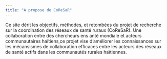 ```yaml
---
title: "A propose de CoReSaR"
---
```

Ce site dérit les objectifs, méthodes, et retombées du projet de recherche sur la coordination des réseaux de santé ruraux (CoReSaR). Une collaboration entre des chercheurs ens anté mondiale et acteurs communautaires haïtiens,ce projet vise d'améliorer les connaissances sur les mécansismes de collaboration efficaces entre les acteurs des réseaux de santé actifs dans les communautés rurales haïtiennes.
